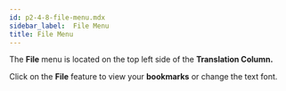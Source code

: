 ```yaml
---
id: p2-4-8-file-menu.mdx
sidebar_label:  File Menu
title: File Menu
---
```


The **File** menu is located on the top left side of the **Translation Column.**

Click on the **File** feature to view your **bookmarks** or change the text font. 